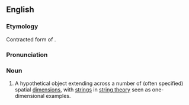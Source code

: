 {{see|Brane}}
==English==
{{wikipedia}}

===Etymology===
Contracted form of {{term|membrane}}.

===Pronunciation===
{{IPA|/bɹeɪn/}}

===Noun===
{{en-noun}}

# {{physics}} A hypothetical object extending across a number of (often specified) spatial [[dimension]]s, with [[strings]] in [[string theory]] seen as one-dimensional examples.